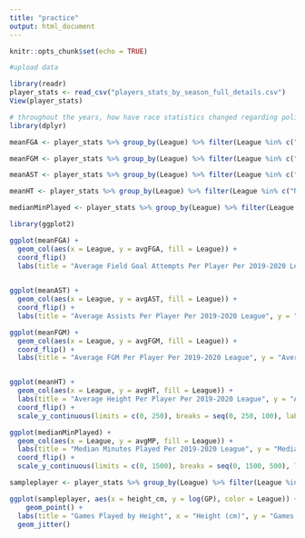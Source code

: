 ```yaml
---
title: "practice"
output: html_document
---
```


```r
knitr::opts_chunk$set(echo = TRUE)
```

```r
#upload data

library(readr)
player_stats <- read_csv("players_stats_by_season_full_details.csv")
View(player_stats)
```

```r
# throughout the years, how have race statistics changed regarding police deaths?
library(dplyr)

meanFGA <- player_stats %>% group_by(League) %>% filter(League %in% c("NBA", "Euroleague", "Lithuanian-LKL", "Mexican-LNBP", "Chinese-CBA", "Canadian-NBL")) %>% summarise(avgFGA = mean(FGA)) %>% arrange(avgFGA)

meanFGM <- player_stats %>% group_by(League) %>% filter(League %in% c("NBA", "Euroleague", "Lithuanian-LKL", "Mexican-LNBP", "Chinese-CBA", "Canadian-NBL")) %>%  summarise(avgFGM = mean(FGM)) %>% arrange(avgFGM)

meanAST <- player_stats %>% group_by(League) %>% filter(League %in% c("NBA", "Euroleague", "Lithuanian-LKL", "Mexican-LNBP", "Chinese-CBA", "Canadian-NBL")) %>% summarise(avgAST = mean(AST)) %>% arrange(avgAST)

meanHT <- player_stats %>% group_by(League) %>% filter(League %in% c("NBA", "Euroleague", "Lithuanian-LKL", "Mexican-LNBP", "Chinese-CBA", "Canadian-NBL")) %>% summarise(avgHT = mean(height_cm, na.rm = TRUE)) %>% arrange(avgHT)

medianMinPlayed <- player_stats %>% group_by(League) %>% filter(League %in% c("NBA", "Euroleague", "Lithuanian-LKL", "Mexican-LNBP", "Chinese-CBA", "Canadian-NBL")) %>% summarise(avgMP = median(MIN, na.rm = TRUE)) %>% arrange(avgMP)
```


```r
library(ggplot2)

ggplot(meanFGA) +
  geom_col(aes(x = League, y = avgFGA, fill = League)) +
  coord_flip()
  labs(title = "Average Field Goal Attempts Per Player Per 2019-2020 League", y = "Average Field Goal Attempts")
  


```

```r

ggplot(meanAST) +
  geom_col(aes(x = League, y = avgAST, fill = League)) +
  coord_flip() +
  labs(title = "Average Assists Per Player Per 2019-2020 League", y = "Average Assists")


```


```r
ggplot(meanFGM) +
  geom_col(aes(x = League, y = avgFGM, fill = League)) +
  coord_flip() +
  labs(title = "Average FGM Per Player Per 2019-2020 League", y = "Average Field Goals Made")



```

```r
ggplot(meanHT) +
  geom_col(aes(x = League, y = avgHT, fill = League)) +
  labs(title = "Average Height Per Player Per 2019-2020 League", y = "Average Height") +
  coord_flip() +
  scale_y_continuous(limits = c(0, 250), breaks = seq(0, 250, 100), labels = seq(0, 250, 100))


```

```r
ggplot(medianMinPlayed) +
  geom_col(aes(x = League, y = avgMP, fill = League)) +
  labs(title = "Median Minutes Played Per 2019-2020 League", y = "Median Minutes Played") +
  coord_flip() +
  scale_y_continuous(limits = c(0, 1500), breaks = seq(0, 1500, 500), labels = seq(0, 1500, 500))
```


```r

sampleplayer <- player_stats %>% group_by(League) %>% filter(League %in% c("NBA", "Euroleague", "Lithuanian-LKL", "Mexican-LNBP", "Chinese-CBA", "Canadian-NBL")) %>% sample_n(40)

ggplot(sampleplayer, aes(x = height_cm, y = log(GP), color = League)) +
    geom_point() + 
  labs(title = "Games Played by Height", x = "Height (cm)", y = "Games Played") +
  geom_jitter()


```
